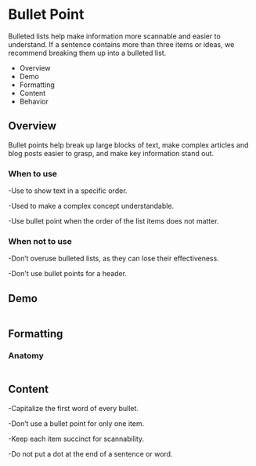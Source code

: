 <div class="main">
  <div class="title-wrapper">
    <h1 class="title">Bullet Point</h1>
  </div>
  <div class="intro">
    <p>
      Bulleted lists help make information more scannable and easier to understand. If a sentence contains more than
      three items or ideas, we recommend breaking them up into a bulleted list.
    </p>
    <ul>
      <li>Overview</li>
      <li>Demo</li>
      <li>Formatting</li>
      <li>Content</li>
      <li>Behavior</li>
    </ul>
  </div>
  <div class="overview">
    <h2>Overview</h2>
    <p>
      Bullet points help break up large blocks of text, make complex articles and blog posts easier to grasp, and make
      key information stand out.
    </p>
  </div>
  <div class="wtu">
    <h3>When to use</h3>
    <p>-Use to show text in a specific order.</p>
    <p>-Used to make a complex concept understandable.</p>
    <p>-Use bullet point when the order of the list items does not matter.</p>
  </div>
  <div class="wtnu">
    <h3>When not to use</h3>
    <p>-Don’t overuse bulleted lists, as they can lose their effectiveness.</p>
    <p>-Don't use bullet points for a header.</p>
  </div>
  <div class="demo">
    <h2>Demo</h2>
    <img src="../assets/img/docs_bulletpoint_demo.png" alt=""/>
  </div>
  <div class="formatting">
    <h2>Formatting</h2>
    <h3>Anatomy</h3>
    <img src="../assets/img/docs_bulletpoint_anatomy.png" alt=""/>
  </div>
  <div class="content">
    <h2>Content</h2>
    <p>-Capitalize the first word of every bullet.</p>
    <p>-Don’t use a bullet point for only one item.</p>
    <p>-Keep each item succinct for scannability.</p>
    <p>-Do not put a dot at the end of a sentence or word.</p>
  </div>
</div>
